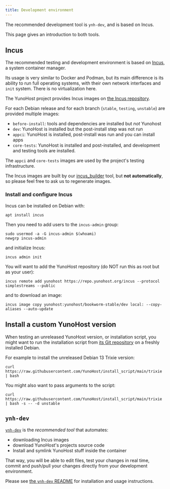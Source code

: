 ```yaml
---
title: Development environment
---
```


The recommended development tool is `ynh-dev`, and is based on Incus.

This page gives an introduction to both tools.

## Incus

The recommended testing and development environment is based on [Incus](https://linuxcontainers.org/incus/),
a system container manager.

Its usage is very similar to Docker and Podman, but its main difference is its ability to run full
operating systems, with their own network interfaces and `init` system. There is no virtualization here.

The YunoHost project provides Incus images on [the Incus repository](https://repo.yunohost.org/incus/).

For each Debian release and for each branch (`stable`, `testing`, `unstable`) are provided multiple images:
* `before-install`: tools and dependencies are installed but *not* Yunohost
* `dev`: YunoHost is installed but the post-install step was not run
* `appci`: YunoHost is installed, post-install was run and you can install apps
* `core-tests`: YunoHost is installed and post-installed, and development and testing tools are installed.

The `appci` and `core-tests` images are used by the project's testing infrastructure.

The Incus images are built by our [incus_builder](https://github.com/YunoHost/incus_builder/) tool, but **not automatically**, so please feel free to ask us to regenerate images.

### Install and configure Incus

Incus can be installed on Debian with:

```
apt install incus
```

Then you need to add users to the `incus-admin` group:

```
sudo usermod -a -G incus-admin $(whoami)
newgrp incus-admin
```

and initialize Incus:

```
incus admin init
```

You will want to add the YunoHost repository (do NOT run this as root but as your user):

```
incus remote add yunohost https://repo.yunohost.org/incus --protocol simplestreams --public
```

and to download an image:

```
incus image copy yunohost:yunohost/bookworm-stable/dev local: --copy-aliases --auto-update
```

## Install a custom YunoHost version

When testing an unreleased YunoHost version, or installation script, you might want to
run the installation script from [its Git repository](https://github.com/YunoHost/install_script) on a freshly installed Debian.

For example to install the unreleased Debian 13 Trixie version:

```
curl https://raw.githubusercontent.com/YunoHost/install_script/main/trixie | bash
```

You might also want to pass arguments to the script:

```
curl https://raw.githubusercontent.com/YunoHost/install_script/main/trixie | bash -s -- -d unstable
```

## `ynh-dev`

[`ynh-dev`](https://github.com/YunoHost/ynh-dev) is the *recommended tool* that automates:
* downloading Incus images
* download YunoHost's projects source code
* Install and symlink YunoHost stuff inside the container

That way, you will be able to edit files, test your changes in real time, commit
and push/pull your changes directly from your development environment.

Please see [the `ynh-dev` README](https://github.com/YunoHost/ynh-dev/?tab=readme-ov-file) for installation and usage instructions.
